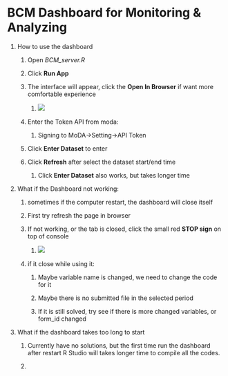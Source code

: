# **BCM Dashboard for Monitoring & Analyzing**

1.  How to use the dashboard

    1.  Open *BCM_server.R*

    2.  Click **Run App**

    3.  The interface will appear, click the **Open In Browser** if want more comfortable experience

        1.  ![](images/clipboard-2786660394.png)

    4.  Enter the Token API from moda:

        1.  Signing to MoDA-\>Setting-\>API Token

    5.  Click **Enter Dataset** to enter

    6.  Click **Refresh** after select the dataset start/end time

        1.  Click **Enter Dataset** also works, but takes longer time

2.  What if the Dashboard not working:

    1.  sometimes if the computer restart, the dashboard will close itself

    2.  First try refresh the page in browser

    3.  If not working, or the tab is closed, click the small red **STOP sign** on top of console

        1.  ![](images/clipboard-325279666.png)

    4.  if it close while using it:

        1.  Maybe variable name is changed, we need to change the code for it

        2.  Maybe there is no submitted file in the selected period

        3.  If it is still solved, try see if there is more changed variables, or form_id changed

3.  What if the dashboard takes too long to start

    1.  Currently have no solutions, but the first time run the dashboard after restart R Studio will takes longer time to compile all the codes.

    2.  
